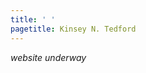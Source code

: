 ```yaml
---
title: ' '
pagetitle: Kinsey N. Tedford
---
```


<link rel="stylesheet" href="styles.css" type="text/css">

*website underway*